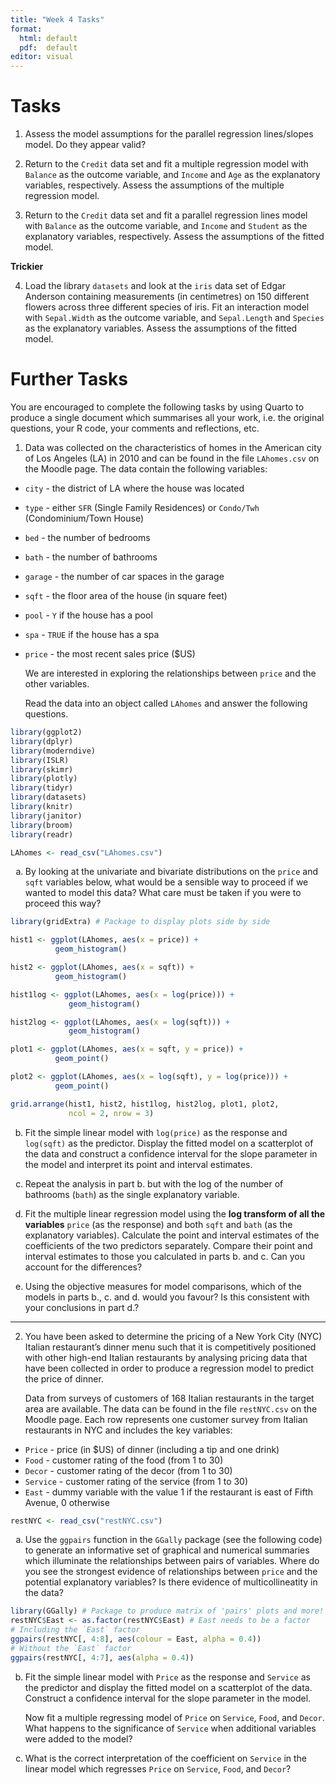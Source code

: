 ```yaml
---
title: "Week 4 Tasks"
format: 
  html: default
  pdf:  default
editor: visual
---
```


# Tasks

1.  Assess the model assumptions for the parallel regression lines/slopes model. Do they appear valid?

<!-- ```{r task1-solution, echo = TRUE, eval = TRUE} -->

<!-- regression.points <- get_regression_points(par.model) -->

<!--  -->

<!-- ggplot(regression.points, aes(x = age, y = residual)) + -->

<!--   geom_point() + -->

<!--   labs(x = "age", y = "Residual") + -->

<!--   geom_hline(yintercept = 0, col = "blue", size = 1) + -->

<!--   facet_wrap(~ gender) -->

<!--  -->

<!-- ggplot(regression.points, aes(x = score_hat, y = residual)) + -->

<!-- geom_point() + -->

<!--   labs(x = "Fitted values", y = "Residual") + -->

<!--   geom_hline(yintercept = 0, col = "blue", size = 1) + -->

<!--   facet_wrap(~ gender) -->

<!--  -->

<!-- ggplot(regression.points, aes(x = residual)) + -->

<!--   geom_histogram(binwidth = 0.25, color = "white") + -->

<!--   labs(x = "Residual") + -->

<!--   facet_wrap(~gender) -->

<!-- ``` -->

2.  Return to the `Credit` data set and fit a multiple regression model with `Balance` as the outcome variable, and `Income` and `Age` as the explanatory variables, respectively. Assess the assumptions of the multiple regression model.

<!-- ```{r task2-solution, echo = TRUE, eval = TRUE} -->

<!-- Cred <- Credit %>% -->

<!--   select(Balance, Income, Age) -->

<!--  -->

<!-- Cred %>% -->

<!--   skim() -->

<!--  -->

<!-- Cred %>% -->

<!--   cor() -->

<!--  -->

<!-- ggplot(Cred, aes(x = Age, y = Balance)) + -->

<!--   geom_point() + -->

<!--   labs(x = "Age (in years)", y = "Credit card balance (in $)",  -->

<!--        title = "Relationship between balance and age") + -->

<!--   geom_smooth(method = "lm", se = FALSE) -->

<!--  -->

<!-- plot_ly(Cred, x = ~Income, y = ~Age, z = ~Balance, -->

<!--         type = "scatter3d", mode = "markers") -->

<!--  -->

<!-- Balance.model <- lm(Balance ~ Age + Income, data = Cred) -->

<!-- get_regression_table(Balance.model) -->

<!--  -->

<!-- regression.points <- get_regression_points(Balance.model) -->

<!--  -->

<!-- ggplot(regression.points, aes(x = Income, y = residual)) + -->

<!--   geom_point() + -->

<!--   labs(x = "Income (in $1000)", y = "Residual", title = "Residuals vs income")  + -->

<!--   geom_hline(yintercept = 0, col = "blue", size = 1) -->

<!--  -->

<!-- ggplot(regression.points, aes(x = Age, y = residual)) + -->

<!--   geom_point() + -->

<!--   labs(x = "Age (in years)", y = "Residual", title = "Residuals vs age")  + -->

<!--   geom_hline(yintercept = 0, col = "blue", size = 1) -->

<!--  -->

<!-- ggplot(regression.points, aes(x = residual)) + -->

<!--   geom_histogram(color = "white") + -->

<!--   labs(x = "Residual") -->

<!-- ``` -->

3.  Return to the `Credit` data set and fit a parallel regression lines model with `Balance` as the outcome variable, and `Income` and `Student` as the explanatory variables, respectively. Assess the assumptions of the fitted model.

<!-- ```{r task3-solution, echo = TRUE, eval = TRUE} -->

<!-- Cred <- Credit %>% -->

<!--   select(Balance, Income, Student) -->

<!--  -->

<!-- Cred %>% -->

<!--   skim() -->

<!--  -->

<!-- ggplot(Cred, aes(x = Income, y = Balance, color = Student)) + -->

<!--   geom_jitter() + -->

<!--   labs(x = "Income (in $1000)", y = "Credit card balance (in $)", color = "Student") + -->

<!--   geom_smooth(method = "lm", se = FALSE) -->

<!--  -->

<!-- par.model <- lm(Balance ~ Income + Student, data = Cred) -->

<!-- get_regression_table(par.model) -->

<!--  -->

<!-- regression.points <- get_regression_points(par.model) -->

<!--  -->

<!-- ggplot(regression.points, aes(x = Income, y = residual)) + -->

<!--   geom_point() + -->

<!--   labs(x = "Income (in $1000)", y = "Residual") + -->

<!--   geom_hline(yintercept = 0, col = "blue", size = 1) + -->

<!--   facet_wrap(~ Student) -->

<!--  -->

<!-- ggplot(regression.points, aes(x = Balance_hat, y = residual)) + -->

<!--   geom_point() + -->

<!--   labs(x = "Fitted values", y = "Residual") + -->

<!--   geom_hline(yintercept = 0, col = "blue", size = 1) + -->

<!--   facet_wrap(~ Student) -->

<!--  -->

<!-- ggplot(regression.points, aes(x = residual)) + -->

<!--   geom_histogram(color = "white") + -->

<!--   labs(x = "Residual") + -->

<!--   facet_wrap(~Student) -->

<!-- ``` -->

**Trickier**

4.  Load the library `datasets` and look at the `iris` data set of Edgar Anderson containing measurements (in centimetres) on 150 different flowers across three different species of iris. Fit an interaction model with `Sepal.Width` as the outcome variable, and `Sepal.Length` and `Species` as the explanatory variables. Assess the assumptions of the fitted model.

<!-- ```{r task4-solution, echo = TRUE, eval = TRUE} -->

<!-- Irs <- iris %>% -->

<!--   select(Sepal.Width, Sepal.Length, Species) -->

<!--  -->

<!-- Irs %>% -->

<!--   skim() -->

<!--  -->

<!-- Irs %>%  -->

<!--   get_correlation(formula = Sepal.Width ~ Sepal.Length) -->

<!--  -->

<!-- ggplot(Irs, aes(x = Sepal.Length, y = Sepal.Width, color = Species)) + -->

<!--   geom_point() + -->

<!--   labs(x = "Sepal length (in centimetres)", y = "Sepal width (in centimetres)", color = "Species") + -->

<!--   geom_smooth(method = "lm", se = FALSE) -->

<!--  -->

<!-- int.model <- lm(Sepal.Width ~ Sepal.Length * Species, data = Irs) -->

<!-- get_regression_table(int.model) -->

<!--  -->

<!-- regression.points <- get_regression_points(int.model) -->

<!--  -->

<!-- ggplot(regression.points, aes(x = Sepal.Length, y = residual)) + -->

<!--   geom_point() + -->

<!--   labs(x = "Sepal length (in centimetres)", y = "Residual") + -->

<!--   geom_hline(yintercept = 0, col = "blue", size = 1) + -->

<!--   facet_wrap(~ Species) -->

<!--  -->

<!-- ggplot(regression.points, aes(x = Sepal.Width_hat, y = residual)) + -->

<!--   geom_point() + -->

<!--   labs(x = "Fitted values", y = "Residual") + -->

<!--   geom_hline(yintercept = 0, col = "blue", size = 1) + -->

<!--   facet_wrap(~ Species) -->

<!--  -->

<!-- ggplot(regression.points, aes(x = residual)) + -->

<!--   geom_histogram(color = "white") + -->

<!--   labs(x = "Residual") + -->

<!--   facet_wrap(~ Species) -->

<!-- ``` -->

# Further Tasks

You are encouraged to complete the following tasks by using Quarto to produce a single document which summarises all your work, i.e. the original questions, your R code, your comments and reflections, etc.

1.  Data was collected on the characteristics of homes in the American city of Los Angeles (LA) in 2010 and can be found in the file `LAhomes.csv` on the Moodle page. The data contain the following variables:

-   `city` - the district of LA where the house was located

-   `type` - either `SFR` (Single Family Residences) or `Condo/Twh` (Condominium/Town House)

-   `bed` - the number of bedrooms

-   `bath` - the number of bathrooms

-   `garage` - the number of car spaces in the garage

-   `sqft` - the floor area of the house (in square feet)

-   `pool` - `Y` if the house has a pool

-   `spa` - `TRUE` if the house has a spa

-   `price` - the most recent sales price (\$US)

    We are interested in exploring the relationships between `price` and the other variables.

    Read the data into an object called `LAhomes` and answer the following questions.

```r
library(ggplot2)
library(dplyr)
library(moderndive)
library(ISLR)
library(skimr)
library(plotly)
library(tidyr)
library(datasets)
library(knitr)
library(janitor)
library(broom)
library(readr)
```

```r
LAhomes <- read_csv("LAhomes.csv")
```

a.  By looking at the univariate and bivariate distributions on the `price` and `sqft` variables below, what would be a sensible way to proceed if we wanted to model this data? What care must be taken if you were to proceed this way?

```r
library(gridExtra) # Package to display plots side by side 

hist1 <- ggplot(LAhomes, aes(x = price)) +
          geom_histogram()

hist2 <- ggplot(LAhomes, aes(x = sqft)) +
          geom_histogram()

hist1log <- ggplot(LAhomes, aes(x = log(price))) +
             geom_histogram()

hist2log <- ggplot(LAhomes, aes(x = log(sqft))) +
             geom_histogram()

plot1 <- ggplot(LAhomes, aes(x = sqft, y = price)) +
          geom_point()

plot2 <- ggplot(LAhomes, aes(x = log(sqft), y = log(price))) +
          geom_point()

grid.arrange(hist1, hist2, hist1log, hist2log, plot1, plot2,
             ncol = 2, nrow = 3)
```

b.  Fit the simple linear model with `log(price)` as the response and `log(sqft)` as the predictor. Display the fitted model on a scatterplot of the data and construct a confidence interval for the slope parameter in the model and interpret its point and interval estimates.

c.  Repeat the analysis in part b. but with the log of the number of bathrooms (`bath`) as the single explanatory variable.

d.  Fit the multiple linear regression model using the **log transform of all the variables** `price` (as the response) and both `sqft` and `bath` (as the explanatory variables). Calculate the point and interval estimates of the coefficients of the two predictors separately. Compare their point and interval estimates to those you calculated in parts b. and c. Can you account for the differences?

e.  Using the objective measures for model comparisons, which of the models in parts b., c. and d. would you favour? Is this consistent with your conclusions in part d.?

------------------------------------------------------------------------

2.  You have been asked to determine the pricing of a New York City (NYC) Italian restaurant's dinner menu such that it is competitively positioned with other high-end Italian restaurants by analysing pricing data that have been collected in order to produce a regression model to predict the price of dinner.

    Data from surveys of customers of 168 Italian restaurants in the target area are available. The data can be found in the file `restNYC.csv` on the Moodle page. Each row represents one customer survey from Italian restaurants in NYC and includes the key variables:

-   `Price` - price (in \$US) of dinner (including a tip and one drink)
-   `Food` - customer rating of the food (from 1 to 30)
-   `Decor` - customer rating of the decor (from 1 to 30)
-   `Service` - customer rating of the service (from 1 to 30)
-   `East` - dummy variable with the value 1 if the restaurant is east of Fifth Avenue, 0 otherwise

```r
restNYC <- read_csv("restNYC.csv")
```

a.  Use the `ggpairs` function in the `GGally` package (see the following code) to generate an informative set of graphical and numerical summaries which illuminate the relationships between pairs of variables. Where do you see the strongest evidence of relationships between `price` and the potential explanatory variables? Is there evidence of multicollineatity in the data?

```r
library(GGally) # Package to produce matrix of 'pairs' plots and more!
restNYC$East <- as.factor(restNYC$East) # East needs to be a factor
# Including the `East` factor
ggpairs(restNYC[, 4:8], aes(colour = East, alpha = 0.4)) 
# Without the `East` factor
ggpairs(restNYC[, 4:7], aes(alpha = 0.4)) 
```

b.  Fit the simple linear model with `Price` as the response and `Service` as the predictor and display the fitted model on a scatterplot of the data. Construct a confidence interval for the slope parameter in the model.

    Now fit a multiple regressing model of `Price` on `Service`, `Food`, and `Decor`. What happens to the significance of `Service` when additional variables were added to the model?

c.  What is the correct interpretation of the coefficient on `Service` in the linear model which regresses `Price` on `Service`, `Food`, and `Decor`?

